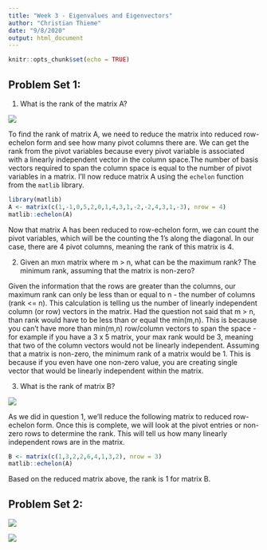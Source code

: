 ---
title: "Week 3 - Eigenvalues and Eigenvectors"
author: "Christian Thieme"
date: "9/8/2020"
output: html_document
---

```{r setup, include=FALSE}
knitr::opts_chunk$set(echo = TRUE)
```

## Problem Set 1:

1. What is the rank of the matrix A?

![](C:/Users/chris/OneDrive/Master Of Data Science - CUNY/Fall 2020/DATA605-Computational Mathematics/Week 3 - Eigenvectors and Eigenvalues/question1.jpg)

To find the rank of matrix A, we need to reduce the matrix into reduced row-echelon form and see how many pivot columns there are. We can get the rank from the pivot variables because every pivot variable is associated with a linearly independent vector in the column space.The number of basis vectors required to span the column space is equal to the number of pivot variables in a matrix. I'll now reduce matrix A using the `echelon` function from the `matlib` library. 

```{r}
library(matlib)
A <- matrix(c(1,-1,0,5,2,0,1,4,3,1,-2,-2,4,3,1,-3), nrow = 4)
matlib::echelon(A)
```

Now that matrix A has been reduced to row-echelon form, we can count the pivot variables, which will be the counting the 1's along the diagonal. In our case, there are 4 pivot columns, meaning the rank of this matrix is 4.

2. Given an mxn matrix where m > n, what can be the maximum rank? The minimum rank, assuming that the matrix is non-zero?

Given the information that the rows are greater than the columns, our maximum rank can only be less than or equal to n - the number of columns (rank <= n). This calculation is telling us the number of linearly independent column (or row) vectors in the matrix. Had the question not said that m > n, than rank would have to be less than or equal the min(m,n). This is because you can't have more than min(m,n) row/column vectors to span the space - for example if you have a 3 x 5 matrix, your max rank would be 3, meaning that two of the column vectors would not be linearly independent. Assuming that a matrix is non-zero, the minimum rank of a matrix would be 1. This is because if you even have one non-zero value, you are creating single vector that would be linearly independent within the matrix. 



3. What is the rank of matrix B? 

![](C:/Users/chris/OneDrive/Master Of Data Science - CUNY/Fall 2020/DATA605-Computational Mathematics/Week 3 - Eigenvectors and Eigenvalues/question3.jpg)

As we did in question 1, we'll reduce the following matrix to reduced row-echelon form. Once this is complete, we will look at the pivot entries or non-zero rows to determine the rank. This will tell us how many linearly independent rows are in the matrix. 

```{r}
B <- matrix(c(1,3,2,2,6,4,1,3,2), nrow = 3)
matlib::echelon(A)
```

Based on the reduced matrix above, the rank is 1 for matrix B. 

## Problem Set 2:

![](C:/Users/chris/OneDrive/Master Of Data Science - CUNY/Fall 2020/DATA605-Computational Mathematics/Week 3 - Eigenvectors and Eigenvalues/problemset2question1.jpg)

![](C:/Users/chris/OneDrive/Master Of Data Science - CUNY/Fall 2020/DATA605-Computational Mathematics/Week 3 - Eigenvectors and Eigenvalues/problemset2answer1.jpg)
